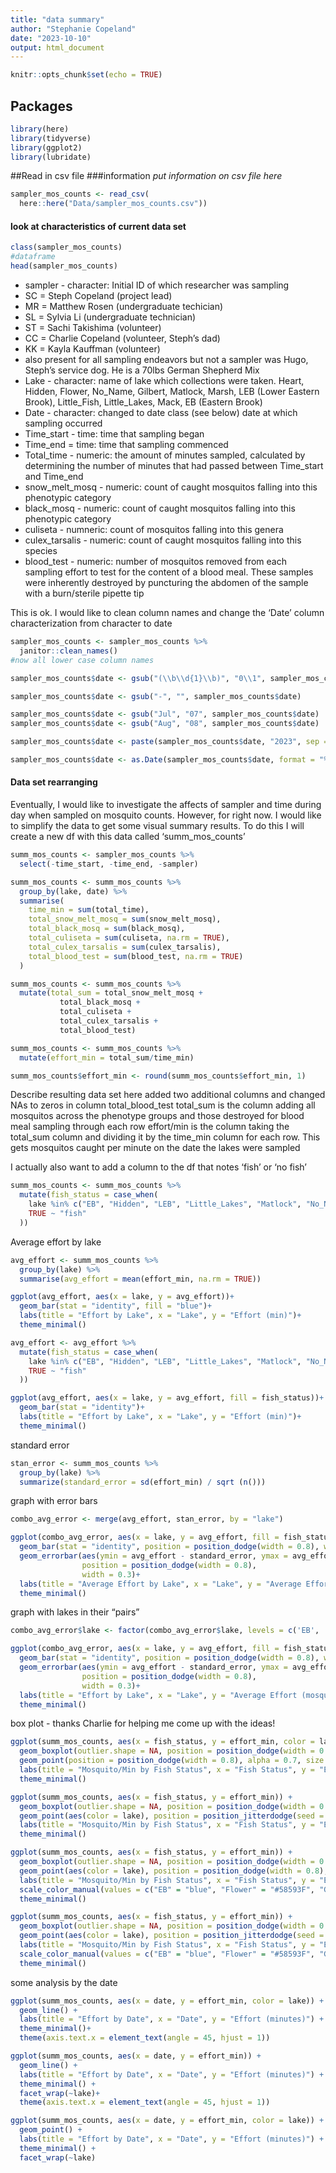 ```yaml
---
title: "data summary"
author: "Stephanie Copeland"
date: "2023-10-10"
output: html_document
---
```


```r
knitr::opts_chunk$set(echo = TRUE)
```
## Packages
```r
library(here)
library(tidyverse)
library(ggplot2)
library(lubridate)
```
##Read in csv file
###information
*put information on csv file here*
```r
sampler_mos_counts <- read_csv(
  here::here("Data/sampler_mos_counts.csv"))
```

#### look at characteristics of current data set

```r
class(sampler_mos_counts)
#dataframe
head(sampler_mos_counts)
```

- sampler - character: Initial ID of which researcher was sampling
- SC = Steph Copeland (project lead)
- MR = Matthew Rosen (undergraduate techician)
- SL = Sylvia Li (undergraduate technician)
- ST = Sachi Takishima (volunteer)
- CC = Charlie Copeland (volunteer, Steph's dad)
- KK = Kayla Kauffman (volunteer)
- also present for all sampling endeavors but not a sampler was Hugo, Steph's service dog. He is a 70lbs German Shepherd Mix 
- Lake - character: name of lake which collections were taken. Heart, Hidden, Flower, No_Name, Gilbert, Matlock, Marsh, LEB (Lower Eastern Brook), Little_Fish, Little_Lakes, Mack, EB (Eastern Brook)
- Date - character: changed to date class (see below) date at which sampling occurred
- Time_start - time: time that sampling began
- Time_end = time: time that sampling commenced
- Total_time - numeric: the amount of minutes sampled, calculated by determining the number of minutes that had passed between Time_start and Time_end
- snow_melt_mosq - numeric: count of caught mosquitos falling into this phenotypic category
- black_mosq - numeric: count of caught mosquitos falling into this phenotypic category
- culiseta - numneric: count of mosquitos falling into this genera 
- culex_tarsalis - numeric: count of caught mosquitos falling into this species 
- blood_test - numeric: number of mosquitos removed from each sampling effort to test for the content of a blood meal. These samples were inherently destroyed by puncturing the abdomen of the sample with a burn/sterile pipette tip 

This is ok. I would like to clean column names and change the 'Date' column characterization from character to date

```r
sampler_mos_counts <- sampler_mos_counts %>%
  janitor::clean_names()
#now all lower case column names

sampler_mos_counts$date <- gsub("(\\b\\d{1}\\b)", "0\\1", sampler_mos_counts$date)

sampler_mos_counts$date <- gsub("-", "", sampler_mos_counts$date)

sampler_mos_counts$date <- gsub("Jul", "07", sampler_mos_counts$date)
sampler_mos_counts$date <- gsub("Aug", "08", sampler_mos_counts$date)

sampler_mos_counts$date <- paste(sampler_mos_counts$date, "2023", sep = "")

sampler_mos_counts$date <- as.Date(sampler_mos_counts$date, format = "%d%m%Y")
```

#### Data set rearranging
Eventually, I would like to investigate the affects of sampler and time during day when sampled on mosquito counts. However, for right now. I would like to simplify the data to get some visual summary results. To do this I will create a new df with this data called 'summ_mos_counts'

```r
summ_mos_counts <- sampler_mos_counts %>% 
  select(-time_start, -time_end, -sampler)

summ_mos_counts <- summ_mos_counts %>% 
  group_by(lake, date) %>% 
  summarise(
    time_min = sum(total_time),
    total_snow_melt_mosq = sum(snow_melt_mosq),
    total_black_mosq = sum(black_mosq),
    total_culiseta = sum(culiseta, na.rm = TRUE),
    total_culex_tarsalis = sum(culex_tarsalis),
    total_blood_test = sum(blood_test, na.rm = TRUE)
  )

summ_mos_counts <- summ_mos_counts %>% 
  mutate(total_sum = total_snow_melt_mosq + 
           total_black_mosq +
           total_culiseta +
           total_culex_tarsalis +
           total_blood_test)

summ_mos_counts <- summ_mos_counts %>% 
  mutate(effort_min = total_sum/time_min)

summ_mos_counts$effort_min <- round(summ_mos_counts$effort_min, 1)
```
Describe resulting data set here 
added two additional columns and changed NAs to zeros in column total_blood_test
total_sum is the column adding all mosquitos across the phenotype groups and those destroyed for blood meal sampling through each row
effort/min is the column taking the total_sum column and dividing it by the time_min column for each row. This gets mosquitos caught per minute on the date the lakes were sampled

I actually also want to add a column to the df that notes 'fish' or 'no fish' 
```r
summ_mos_counts <- summ_mos_counts %>% 
  mutate(fish_status = case_when(
    lake %in% c("EB", "Hidden", "LEB", "Little_Lakes", "Matlock", "No_Name") ~ "no_fish",
    TRUE ~ "fish"
  ))
```

Average effort by lake
```r
avg_effort <- summ_mos_counts %>% 
  group_by(lake) %>% 
  summarise(avg_effort = mean(effort_min, na.rm = TRUE))
```

```r
ggplot(avg_effort, aes(x = lake, y = avg_effort))+
  geom_bar(stat = "identity", fill = "blue")+
  labs(title = "Effort by Lake", x = "Lake", y = "Effort (min)")+
  theme_minimal()
```

```r
avg_effort <- avg_effort %>% 
  mutate(fish_status = case_when(
    lake %in% c("EB", "Hidden", "LEB", "Little_Lakes", "Matlock", "No_Name") ~ "no_fish",
    TRUE ~ "fish"
  ))

ggplot(avg_effort, aes(x = lake, y = avg_effort, fill = fish_status))+
  geom_bar(stat = "identity")+
  labs(title = "Effort by Lake", x = "Lake", y = "Effort (min)")+
  theme_minimal()
```

standard error
```r
stan_error <- summ_mos_counts %>% 
  group_by(lake) %>% 
  summarize(standard_error = sd(effort_min) / sqrt (n()))
```

graph with error bars
```r
combo_avg_error <- merge(avg_effort, stan_error, by = "lake")

ggplot(combo_avg_error, aes(x = lake, y = avg_effort, fill = fish_status))+
  geom_bar(stat = "identity", position = position_dodge(width = 0.8), width = 0.6)+
  geom_errorbar(aes(ymin = avg_effort - standard_error, ymax = avg_effort + standard_error),
                position = position_dodge(width = 0.8),
                width = 0.3)+
  labs(title = "Average Effort by Lake", x = "Lake", y = "Average Effort")+
  theme_minimal()
```

graph with lakes in their "pairs"
```r
combo_avg_error$lake <- factor(combo_avg_error$lake, levels = c('EB', 'Mack', 'LEB', 'Marsh', 'Hidden', 'Heart', 'Little_Lakes', 'Little_Fish', 'Matlock', 'Flower', 'No_Name', 'Gilbert'))

ggplot(combo_avg_error, aes(x = lake, y = avg_effort, fill = fish_status))+
  geom_bar(stat = "identity", position = position_dodge(width = 0.8), width = 0.6)+
  geom_errorbar(aes(ymin = avg_effort - standard_error, ymax = avg_effort + standard_error),
                position = position_dodge(width = 0.8),
                width = 0.3)+
  labs(title = "Effort by Lake", x = "Lake", y = "Average Effort (mosquito/min)")+
  theme_minimal()
```

box plot - thanks Charlie for helping me come up with the ideas! 

```r
ggplot(summ_mos_counts, aes(x = fish_status, y = effort_min, color = lake)) +
  geom_boxplot(outlier.shape = NA, position = position_dodge(width = 0.8)) +
  geom_point(position = position_dodge(width = 0.8), alpha = 0.7, size = 3) +
  labs(title = "Mosquito/Min by Fish Status", x = "Fish Status", y = "Effort (Mosquito/Min)") +
  theme_minimal()
```


```r
ggplot(summ_mos_counts, aes(x = fish_status, y = effort_min)) +
  geom_boxplot(outlier.shape = NA, position = position_dodge(width = 0.8)) +
  geom_point(aes(color = lake), position = position_jitterdodge(seed = 12), alpha = 0.7, size = 3) +
  labs(title = "Mosquito/Min by Fish Status", x = "Fish Status", y = "Effort (Mosquito/Min)") +
  theme_minimal()
```


```r
ggplot(summ_mos_counts, aes(x = fish_status, y = effort_min)) +
  geom_boxplot(outlier.shape = NA, position = position_dodge(width = 0.8)) +
  geom_point(aes(color = lake), position = position_dodge(width = 0.8), alpha = 0.7, size = 3) +
  labs(title = "Mosquito/Min by Fish Status", x = "Fish Status", y = "Effort (Mosquito/Min)") +
  scale_color_manual(values = c("EB" = "blue", "Flower" = "#58593F", "Gilbert" = "red", "Heart" = "purple", "Mack" = "#155F83FF", "LEB" = "orange", "Marsh" = "magenta", "Hidden" = "pink", "Little_Lakes" = "gray", "Little_Fish" = "#4DAC26", "Matlock" = "#DFC27D", "No_Name" = "#D01C8B")) +
  theme_minimal()
```

```r
ggplot(summ_mos_counts, aes(x = fish_status, y = effort_min)) +
  geom_boxplot(outlier.shape = NA, position = position_dodge(width = 0.8)) +
  geom_point(aes(color = lake), position = position_jitterdodge(seed = 12), alpha = 0.7, size = 3) +
  labs(title = "Mosquito/Min by Fish Status", x = "Fish Status", y = "Effort (Mosquito/Min)") +
  scale_color_manual(values = c("EB" = "blue", "Flower" = "#58593F", "Gilbert" = "red", "Heart" = "purple", "Mack" = "#155F83FF", "LEB" = "orange", "Marsh" = "magenta", "Hidden" = "pink", "Little_Lakes" = "gray", "Little_Fish" = "#4DAC26", "Matlock" = "#DFC27D", "No_Name" = "#D01C8B")) +
  theme_minimal()
```

some analysis by the date

```r
ggplot(summ_mos_counts, aes(x = date, y = effort_min, color = lake)) +
  geom_line() +
  labs(title = "Effort by Date", x = "Date", y = "Effort (minutes)") +
  theme_minimal()+
  theme(axis.text.x = element_text(angle = 45, hjust = 1))
```

```r
ggplot(summ_mos_counts, aes(x = date, y = effort_min)) +
  geom_line() +
  labs(title = "Effort by Date", x = "Date", y = "Effort (minutes)") +
  theme_minimal() +
  facet_wrap(~lake)+
  theme(axis.text.x = element_text(angle = 45, hjust = 1))
```

```r
ggplot(summ_mos_counts, aes(x = date, y = effort_min, color = lake)) +
  geom_point() +
  labs(title = "Effort by Date", x = "Date", y = "Effort (minutes)") +
  theme_minimal() +
  facet_wrap(~lake)
```

